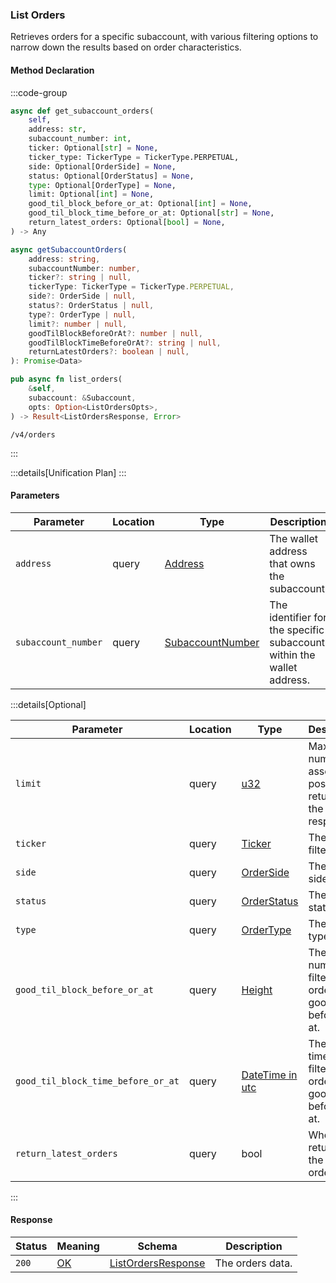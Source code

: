 ### List Orders

Retrieves orders for a specific subaccount, with various filtering options to narrow down the results based on order characteristics.

#### Method Declaration

:::code-group

```python [Python]
async def get_subaccount_orders(
    self,
    address: str,
    subaccount_number: int,
    ticker: Optional[str] = None,
    ticker_type: TickerType = TickerType.PERPETUAL,
    side: Optional[OrderSide] = None,
    status: Optional[OrderStatus] = None,
    type: Optional[OrderType] = None,
    limit: Optional[int] = None,
    good_til_block_before_or_at: Optional[int] = None,
    good_til_block_time_before_or_at: Optional[str] = None,
    return_latest_orders: Optional[bool] = None,
) -> Any
```

```typescript [TypeScript]
async getSubaccountOrders(
    address: string,
    subaccountNumber: number,
    ticker?: string | null,
    tickerType: TickerType = TickerType.PERPETUAL,
    side?: OrderSide | null,
    status?: OrderStatus | null,
    type?: OrderType | null,
    limit?: number | null,
    goodTilBlockBeforeOrAt?: number | null,
    goodTilBlockTimeBeforeOrAt?: string | null,
    returnLatestOrders?: boolean | null,
): Promise<Data>
```

```rust [Rust]
pub async fn list_orders(
    &self,
    subaccount: &Subaccount,
    opts: Option<ListOrdersOpts>,
) -> Result<ListOrdersResponse, Error>
```

```url [API]
/v4/orders
```

:::

:::details[Unification Plan]
:::

#### Parameters

| Parameter           | Location | Type               | Description                                                           |
| ------------------- | -------- | ------------------ | --------------------------------------------------------------------- |
| `address`           | query    | [Address]          | The wallet address that owns the subaccount.                          |
| `subaccount_number` | query    | [SubaccountNumber] | The identifier for the specific subaccount within the wallet address. |

:::details[Optional]

| Parameter                          | Location | Type              | Description                                                   |
| ---------------------------------- | -------- | ----------------- | ------------------------------------------------------------- |
| `limit`                            | query    | [u32]             | Maximum number of asset positions to return in the response.  |
| `ticker`                           | query    | [Ticker]          | The ticker filter.                                            |
| `side`                             | query    | [OrderSide]       | The order side filter.                                        |
| `status`                           | query    | [OrderStatus]     | The order status filter.                                      |
| `type`                             | query    | [OrderType]       | The order type filter.                                        |
| `good_til_block_before_or_at`      | query    | [Height]          | The block number filter for orders good until before or at.   |
| `good_til_block_time_before_or_at` | query    | [DateTime in utc] | The timestamp filter for orders good until before or at.      |
| `return_latest_orders`             | query    | bool              | Whether to return only the latest orders.                     |

:::

#### Response

| Status | Meaning     | Schema               | Description      |
| ------ | ----------- | -------------------- | ---------------- |
| `200`  | [OK]        | [ListOrdersResponse] | The orders data. |

[Address]: /types/address
[SubaccountNumber]: /types/subaccount_number
[u32]: /types/u32
[Ticker]: /types/ticker
[OrderSide]: /types/order_side
[OrderStatus]: /types/order_status
[OrderType]: /types/order_type
[Height]: /types/height
[DateTime in utc]: /types/date_time
[ListOrdersResponse]: /types/list_orders_response
[OK]: /types/ok
